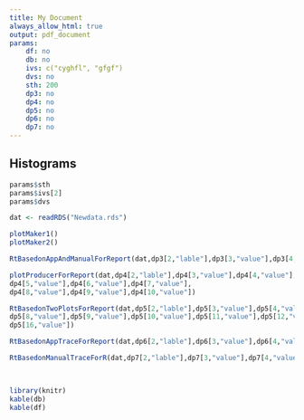 ```yaml
---
title: My Document
always_allow_html: true
output: pdf_document
params:
    df: no
    db: no
    ivs: c("cyghfl", "gfgf")
    dvs: no
    sth: 200
    dp3: no
    dp4: no
    dp5: no
    dp6: no
    dp7: no
---
```



Histograms
-------------------------------------
  
  ```r
params$sth
params$ivs[2]
params$dvs

dat <- readRDS("Newdata.rds")

plotMaker1()
plotMaker2()

RtBasedonAppAndManualForReport(dat,dp3[2,"lable"],dp3[3,"value"],dp3[4,"value"],dp3[5,"value"],dp3[6,"value"],dp3[7,"value"],dp3[8,"value"])

plotProducerForReport(dat,dp4[2,"lable"],dp4[3,"value"],dp4[4,"value"],
dp4[5,"value"],dp4[6,"value"],dp4[7,"value"],
dp4[8,"value"],dp4[9,"value"],dp4[10,"value"])

RtBasedonTwoPlotsForReport(dat,dp5[2,"lable"],dp5[3,"value"],dp5[4,"value"],dp5[5,"value"],dp5[6,"value"],dp5[7,"value"],
dp5[8,"value"],dp5[9,"value"],dp5[10,"value"],dp5[11,"value"],dp5[12,"value"],dp5[13,"value"],dp5[14,"value"],dp5[15,"value"],
dp5[16,"value"])

RtBasedonAppTraceForReport(dat,dp6[2,"lable"],dp6[3,"value"],dp6[4,"value"],dp6[5,"value"],dp6[6,"value"])

RtBasedonManualTraceForR(dat,dp7[2,"lable"],dp7[3,"value"],dp7[4,"value"],dp7[5,"value"],dp7[6,"value"],dp7[7,"value"])


                       
library(knitr)                           
kable(db)
kable(df)
```